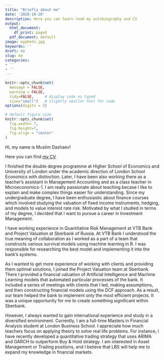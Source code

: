 ```yaml
---
title: "Briefly about me"
date: '2020-10-20'
description: Here you can learn read my autobiography and CV
output:
  html_document: 
    df_print: paged
  pdf_document: default
image: myphoto.jpg
keywords: ''
draft: no
slug: me
categories:
- ''
- ''
---
```


```r
knitr::opts_chunk$set(
  message = FALSE, 
  warning = FALSE, 
  tidy=FALSE,     # display code as typed
  size="small")   # slightly smaller font for code
options(digits = 3)

# default figure size
knitr::opts_chunk$set(
  fig.width= 7, 
  fig.height=7,
  fig.align = "center"
)
```

Hi, my name is Muslim Dashaev! 

Here you can find [my CV](https://www.dropbox.com/s/0b0i4rzju1hooui/Dashaev%20CV.pdf?dl=0).

I finished the double degree programme at Higher School of Economics and University of London under the academic direction of London School Economics with distinction. Later, I have been also working there as a teacher’s assistant in Management Accounting and as a class teacher in Microeconomics-1. I am really passionate about teaching becase I like to explain and make complex things easier for understanding. Since my undergraduate degree, I have been enthusiastic about finance courses which involved studying the valuation of fixed income instruments, hedging, and models to value interest rate risk. Motivated by what I studied in terms of my degree, I decided that I want to pursue a career in Investment Management. 

I have working experience in Quantitative Risk Management at VTB Bank and Project Valuation at Sberbank of Russia. At VTB Bank I understood the true meaning of collaboration as I worked as a part of a team that constructs various survival models using machine learning in R. I was responsible for researching the best model and implementing it into the bank’s systems.

As I wanted to get more experience of working with clients and providing them optimal solutions, I joined the Project Valuation team at Sberbank. There I provided a financial valuation of Artificial Intelligence and Machine Learning models that automated particular processes of the bank. It included a series of meetings with clients that I led, making assumptions, and then constructing financial models using the DCF approach. As a result, our team helped the bank to implement only the most efficient projects. It was a unique opportunity for me to create something significant within Sberbank. 

However, I always wanted to gain international experience and study in a diversified environment. Currently, I am a full-time Masters in Financial Analysis student at London Business School. I appreciate how much teachers focus on applying theory to solve real life problems. For instance, I have recently developed a quantitative trading strategy that uses ARIMA and GARCH to outperform Buy & Hold strategy. I am interested in Asset Management or Trading positions, and I believe that LBS will help me to expand my knowledge in financial markets.



